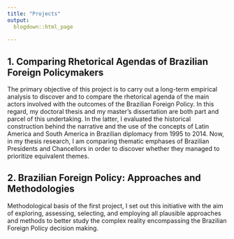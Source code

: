 ```yaml
---
title: "Projects"
output:
  blogdown::html_page
    
---
```


## 1. Comparing Rhetorical Agendas of Brazilian Foreign Policymakers

The primary objective of this project is to carry out a long-term empirical analysis to discover and to compare the rhetorical agenda of the main actors involved with the outcomes of the Brazilian Foreign Policy. In this regard, my doctoral thesis and my master’s dissertation are both part and parcel of this undertaking. In the latter, I evaluated the historical construction behind the narrative and the use of the concepts of Latin America and South America in Brazilian diplomacy from 1995 to 2014. Now, in my thesis research, I am comparing thematic emphases of Brazilian Presidents and Chancellors in order to discover whether they managed to prioritize equivalent themes.  



## 2. Brazilian Foreign Policy: Approaches and Methodologies
 
Methodological basis of the first project, I set out this initiative with the aim of exploring, assessing, selecting, and employing all plausible approaches and methods to better study the complex reality encompassing the Brazilian Foreign Policy decision making. 